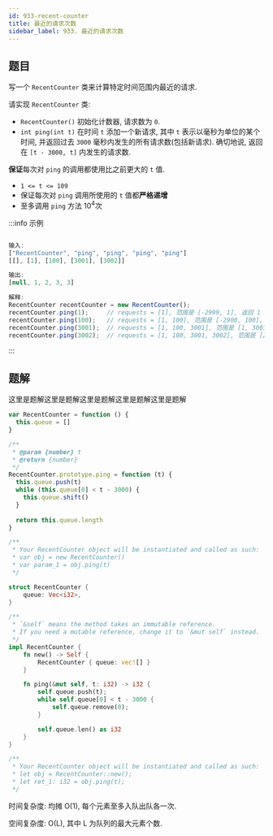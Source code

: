 ```yaml
---
id: 933-recent-counter
title: 最近的请求次数
sidebar_label: 933. 最近的请求次数
---
```


## 题目

写一个 `RecentCounter` 类来计算特定时间范围内最近的请求.

请实现 `RecentCounter` 类:

- `RecentCounter()` 初始化计数器, 请求数为 `0`.
- `int ping(int t)` 在时间 `t` 添加一个新请求, 其中 `t` 表示以毫秒为单位的某个时间, 并返回过去 `3000` 毫秒内发生的所有请求数(包括新请求). 确切地说, 返回在 `[t - 3000, t]` 内发生的请求数.

**保证**每次对 `ping` 的调用都使用比之前更大的 `t` 值.

- `1 <= t <= 109`
- 保证每次对 `ping` 调用所使用的 `t` 值都**严格递增**
- 至多调用 `ping` 方法 10<sup>4</sup>次

:::info 示例

```ts

输入:
["RecentCounter", "ping", "ping", "ping", "ping"]
[[], [1], [100], [3001], [3002]]

输出:
[null, 1, 2, 3, 3]

解释:
RecentCounter recentCounter = new RecentCounter();
recentCounter.ping(1);     // requests = [1], 范围是 [-2999, 1], 返回 1
recentCounter.ping(100);   // requests = [1, 100], 范围是 [-2900, 100], 返回 2
recentCounter.ping(3001);  // requests = [1, 100, 3001], 范围是 [1, 3001], 返回 3
recentCounter.ping(3002);  // requests = [1, 100, 3001, 3002], 范围是 [2, 3002], 返回 3
```

:::

## 题解

这里是题解这里是题解这里是题解这里是题解这里是题解


<Tabs>
  <TabItem value="JavaScript" label="JavaScript" default>

```ts
var RecentCounter = function () {
  this.queue = []
}

/**
 * @param {number} t
 * @return {number}
 */
RecentCounter.prototype.ping = function (t) {
  this.queue.push(t)
  while (this.queue[0] < t - 3000) {
    this.queue.shift()
  }
  
  return this.queue.length
}

/**
 * Your RecentCounter object will be instantiated and called as such:
 * var obj = new RecentCounter()
 * var param_1 = obj.ping(t)
 */
```

</TabItem>
<TabItem value="Rust" label="Rust">

```rust
struct RecentCounter {
    queue: Vec<i32>,
}

/**
 * `&self` means the method takes an immutable reference.
 * If you need a mutable reference, change it to `&mut self` instead.
 */
impl RecentCounter {
    fn new() -> Self {
        RecentCounter { queue: vec![] }
    }

    fn ping(&mut self, t: i32) -> i32 {
        self.queue.push(t);
        while self.queue[0] < t - 3000 {
            self.queue.remove(0);
        }

        self.queue.len() as i32
    }
}

/**
 * Your RecentCounter object will be instantiated and called as such:
 * let obj = RecentCounter::new();
 * let ret_1: i32 = obj.ping(t);
 */
```

</TabItem>
</Tabs>

时间复杂度: 均摊 O(1), 每个元素至多入队出队各一次.

空间复杂度: O(L), 其中 L 为队列的最大元素个数.
